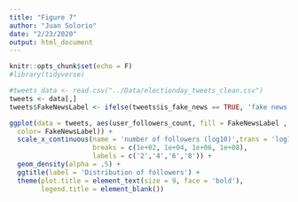 ```yaml
---
title: "Figure 7"
author: "Juan Solorio"
date: "2/23/2020"
output: html_document
---
```


```r
knitr::opts_chunk$set(echo = F)
#library(tidyverse)

#tweets_data <- read.csv("../Data/electionday_tweets_clean.csv")
tweets <- data[,]
tweets$FakeNewsLabel <- ifelse(tweets$is_fake_news == TRUE, 'fake news', 'other')

```


```r

ggplot(data = tweets, aes(user_followers_count, fill = FakeNewsLabel ,
  color= FakeNewsLabel)) +
  scale_x_continuous(name = 'number of followers (log10)',trans = 'log10',
                     breaks = c(1e+02, 1e+04, 1e+06, 1e+08),
                     labels = c('2','4','6','8')) +
  geom_density(alpha = .5) +
  ggtitle(label = 'Distribution of followers') + 
  theme(plot.title = element_text(size = 9, face = 'bold'),
        legend.title = element_blank()) 
```

